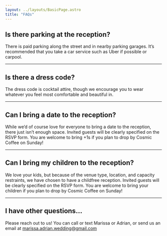 ```yaml
---
layout: ../layouts/BasicPage.astro
title: "FAQs"
---
```



## Is there parking at the reception?

There is paid parking along the street and in nearby parking garages. It’s recommended that you take a car service such as Uber if possible or carpool.

---

## Is there a dress code?

The dress code is cocktail attire, though we encourage you to wear whatever you feel most comfortable and beautiful in.

---

## Can I bring a date to the reception?

While we’d of course love for everyone to bring a date to the reception, there just isn’t enough space. Invited guests will be clearly specified on the RSVP form.
You are welcome to bring +1s if you plan to drop by Cosmic Coffee on Sunday!

---

## Can I bring my children to the reception?

We love your kids, but because of the venue type, location, and capacity restraints, we have chosen to have a childfree reception. Invited guests will be clearly specified on the RSVP form. You are welcome to bring your children if you plan to drop by Cosmic Coffee on Sunday!

---

## I have other questions…

Please reach out to us! You can call or text Marissa or Adrian, or send us an email at [marissa.adrian.wedding@gmail.com](mailto:marissa.adrian.wedding@gmail.com)
